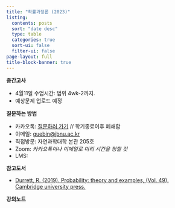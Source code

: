 ```yaml
---
title: "확률과정론 (2023)"
listing:
  contents: posts
  sort: "date desc"
  type: table
  categories: true
  sort-ui: false
  filter-ui: false
page-layout: full
title-block-banner: true
---
```


**중간고사** 

- 4월11일 수업시간: 범위 4wk-2까지. 
- 예상문제 업로드 예정 

**질문하는 방법**

- 카카오톡: [질문하러 가기](http://pf.kakao.com/_rxoxaDxj/chat) // 학기종료이후 폐쇄함
- 이메일: <guebin@jbnu.ac.kr>
- 직접방문: 자연과학대학 본관 205호 
- Zoom: *카카오톡이나 이메일로 미리 시간을 정할 것*
- LMS: 

**참고도서**

- [Durrett, R. (2019). Probability: theory and examples,  (Vol. 49). Cambridge university press.](https://services.math.duke.edu/~rtd/PTE/PTE5_011119.pdf)


**강의노트** 